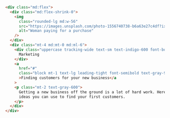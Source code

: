 ```html
<div class="md:flex">
  <div class="md:flex-shrink-0">
    <img
      class="rounded-lg md:w-56"
      src="https://images.unsplash.com/photo-1556740738-b6a63e27c4df?ixlib=rb-1.2.1&ixid=eyJhcHBfaWQiOjEyMDd9&auto=format&fit=crop&w=448&q=80"
      alt="Woman paying for a purchase"
    />
  </div>
  <div class="mt-4 md:mt-0 md:ml-6">
    <div class="uppercase tracking-wide text-sm text-indigo-600 font-bold">
      Marketing
    </div>
    <a
      href="#"
      class="block mt-1 text-lg leading-tight font-semibold text-gray-900 hover:underline"
      >Finding customers for your new business</a
    >
    <p class="mt-2 text-gray-600">
      Getting a new business off the ground is a lot of hard work. Here are five
      ideas you can use to find your first customers.
    </p>
  </div>
</div>
```

